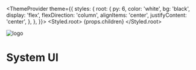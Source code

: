 
  <ThemeProvider
    theme={{
      styles: {
        root: {
          py: 6,
          color: 'white',
          bg: 'black',
          display: 'flex',
          flexDirection: 'column',
          alignItems: 'center',
          justifyContent: 'center',
        },
      },
    }}>
    <Styled.root>
      {props.children}
    </Styled.root>
  </ThemeProvider>

![logo](https://contrast.now.sh/000/fff?size=128&fontSize=2&text=UI)

# System UI

